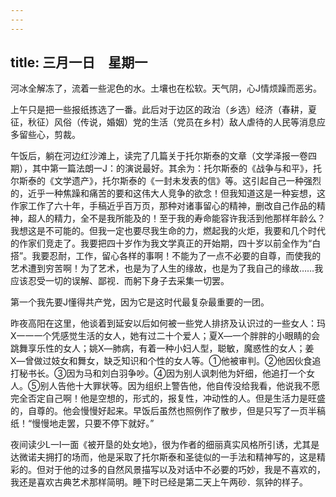```yaml
---
---
---
```

title: 三月一日　星期一
---




河冰全解冻了，流着一些泥色的水。土壤也在松软。天气阴，心J情烦躁而恶劣。

上午只是把一些报纸拣选了一番。此后对于边区的政治（乡选）经济（春耕，夏征，秋征）风俗（传说，婚姻）党的生活（党员在乡村）敌人虐待的人民等消息应多留些心，剪裁。

午饭后，躺在河边红沙滩上，读完了几篇关于托尔斯泰的文章（文学泽报一卷四期），其中第一篇法朗一J：的演说最好。其余为：托尔斯泰的《战争与和平》，托尔斯泰的《文学遗产》，托尔斯泰的《一封未发表的信》等。这引起自己一种强烈的，近乎一种焦躁和痛苦的要和这伟大人竞争的欲念！但我知道这是一种妄想，这作家工作了六十年，手稿近乎百万页，那种对诸事留心的精神，删改自己作品的精神，超人的精力，全不是我所能及的！至于我的寿命能容许我活到他那样年龄么？我想这是不可能的。但我一定也要尽我生命的力，燃起我的火炬，我要和几个时代的作家们竞走了。我要把四十岁作为我文学真正的开始期，四十岁以前全作为“白搭”。我要忍耐，工作，留心各样的事啊！不能为了一点不必要的自尊，而使我的艺术遭到穷苦啊！为了艺术，也是为了人生的缘故，也是为了我自己的缘故……我应该忍受一切的误解、鄙视．而躬下身子去采集一切罢。

第一个我先要J懂得共产党，因为它是这时代最复杂最重要的一团。

昨夜高阳在这里，他谈着到延安以后如何被一些党人排挤及认识过的一些女人：玛X一一一个凭感觉生活的女人，她有过二十个爱人；夏X―一个胖胖的小眼睛的会跳舞享乐性的女人；姚X―肺病，有着一种小妇人型，聪敏，魔惑性的女人；姜X―曾做过妓女和舞女，缺乏知识和个性的女人等。①他被审判。②他因伙食追打秘书长。③因为马和刘白羽争吵。④因为别人讽刺他为奸细，他追打一个女人。⑤别人告他十大罪状等。因为组织上警告他，他自传没给我看，他说我不愿完全否定自己啊！他是空想的，形式的，报复性，冲动性的人。但是生活力是旺盛的，自尊的。他会慢慢好起来。早饭后虽然也照例作了散步，但是只写了一页半稿纸！“慢慢地走罢，只要不停下就好。”

夜间读少L一l一面《被开垦的处女地》，很为作者的细丽真实风格所引诱，尤其是达微诺夫拥打的场而，他是采取了托尔斯泰和圣徒似的一手法和精神写的，这是精彩的。但对于他的过多的自然风景描写以及对话中不必要的巧妙，我是不喜欢的，我还是喜欢古典艺术那样简明。睡下时已经是第二天上午两砂．氛钟的样子。